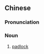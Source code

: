 {{also|挂锁}}
==Chinese==
{{zh-forms|s=挂锁}}

===Pronunciation===
{{zh-pron
|m=guàsuǒ
|c=gwaa3 so2
|cat=n
}}

===Noun===
{{zh-noun}}

# [[padlock]]